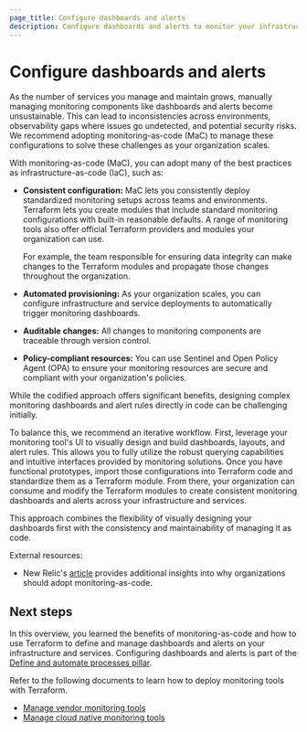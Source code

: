 ```yaml
---
page_title: Configure dashboards and alerts
description: Configure dashboards and alerts to monitor your infrastructure and services effectively.
---
```


# Configure dashboards and alerts

As the number of services you manage and maintain grows, manually managing monitoring components like dashboards and alerts become unsustainable. This can lead to inconsistencies across environments, observability gaps where issues go undetected, and potential security risks. We recommend adopting monitoring-as-code (MaC) to manage these configurations to solve these challenges as your organization scales.

With monitoring-as-code (MaC), you can adopt many of the best practices as infrastructure-as-code (IaC), such as:

  - **Consistent configuration:** MaC lets you consistently deploy standardized monitoring setups across teams and environments. Terraform lets you create modules that include standard monitoring configurations with built-in reasonable defaults. A range of monitoring tools also offer official Terraform providers and modules your organization can use.
    
    For example, the team responsible for ensuring data integrity can make changes to the Terraform modules and propagate those changes throughout the organization.
  - **Automated provisioning:** As your organization scales, you can configure infrastructure and service deployments to automatically trigger monitoring dashboards.
  - **Auditable changes:** All changes to monitoring components are traceable through version control.
  - **Policy-compliant resources:** You can use Sentinel and Open Policy Agent (OPA) to ensure your monitoring resources are secure and compliant with your organization's policies.

While the codified approach offers significant benefits, designing complex monitoring dashboards and alert rules directly in code can be challenging initially. 

To balance this, we recommend an iterative workflow. First, leverage your monitoring tool's UI to visually design and build dashboards, layouts, and alert rules. This allows you to fully utilize the robust querying capabilities and intuitive interfaces provided by monitoring solutions. Once you have functional prototypes, import those configurations into Terraform code and standardize them as a Terraform module. From there, your organization can consume and modify the Terraform modules to create consistent monitoring dashboards and alerts across your infrastructure and services. 

This approach combines the flexibility of visually designing your dashboards first with the consistency and maintainability of managing it as code.

External resources:
  - New Relic's [article](https://newrelic.com/blog/best-practices/the-importance-of-monitoring-as-code-for-modern-enterprises) provides additional insights into why organizations should adopt monitoring-as-code.

## Next steps

In this overview, you learned the benefits of monitoring-as-code and how to use Terraform to define and manage dashboards and alerts on your infrastructure and services. Configuring dashboards and alerts is part of the [Define and automate processes pillar](/well-architected-framework/define-and-automate-processes).

Refer to the following documents to learn how to deploy monitoring tools with Terraform.

- [Manage vendor monitoring tools](/well-architected-framework/define-and-automate-processes/monitor-and-operate/dashboards-alerts/manage-vendor)
- [Manage cloud native monitoring tools](/well-architected-framework/define-and-automate-processes/monitor-and-operate/dashboards-alerts/manage-cloud-native)